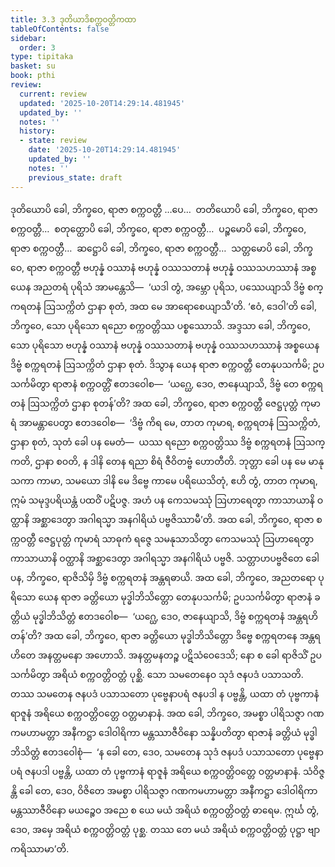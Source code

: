 ```yaml
---
title: 3.3 ဒုတိယာဒိစက္ကဝတ္တိကထာ
tableOfContents: false
sidebar:
  order: 3
type: tipitaka
basket: su
book: pthi
review:
  current: review
  updated: '2025-10-20T14:29:14.481945'
  updated_by: ''
  notes: ''
  history:
  - state: review
    date: '2025-10-20T14:29:14.481945'
    updated_by: ''
    notes: ''
    previous_state: draft
---
```



<DynamicBreadcrumb />


<ReviewStatus review={frontmatter.review} showDetails={true} />

<HypothesisAnnotation frontmatter={frontmatter} />

<Division number="88" book="pthi" e="ch" v="8" p="52">

<Paragraph number="197" book="pthi">
ဒုတိယောပိ ခေါ, ဘိက္ခဝေ, ရာဇာ စက္ကဝတ္တီ …ပေ…  တတိယောပိ ခေါ, ဘိက္ခဝေ, ရာဇာ စက္ကဝတ္တီ…  စတုတ္ထောပိ ခေါ, ဘိက္ခဝေ, ရာဇာ စက္ကဝတ္တီ…  ပဉ္စမောပိ ခေါ, ဘိက္ခဝေ, ရာဇာ စက္ကဝတ္တီ…  ဆဋ္ဌောပိ ခေါ, ဘိက္ခဝေ, ရာဇာ စက္ကဝတ္တီ…  သတ္တမောပိ ခေါ, ဘိက္ခဝေ, ရာဇာ စက္ကဝတ္တီ ဗဟုန္နံ ဝဿာနံ ဗဟုန္နံ ဝဿသတာနံ ဗဟုန္နံ ဝဿသဟဿာနံ အစ္စယေန အညတရံ ပုရိသံ အာမန္တေသိ—  ‘ယဒါ တွံ, အမ္ဘော ပုရိသ, ပဿေယျာသိ ဒိဗ္ဗံ စက္ကရတနံ ဩသက္ကိတံ ဌာနာ စုတံ, အထ မေ အာရောစေယျာသီ’တိ. ‘ဧဝံ, ဒေဝါ’တိ ခေါ, ဘိက္ခဝေ, သော ပုရိသော ရညော စက္ကဝတ္တိဿ ပစ္စဿောသိ. အဒ္ဒသာ ခေါ, ဘိက္ခဝေ, သော ပုရိသော ဗဟုန္နံ ဝဿာနံ ဗဟုန္နံ ဝဿသတာနံ ဗဟုန္နံ ဝဿသဟဿာနံ အစ္စယေန ဒိဗ္ဗံ စက္ကရတနံ ဩသက္ကိတံ ဌာနာ စုတံ. ဒိသွာန ယေန ရာဇာ စက္ကဝတ္တီ တေနုပသင်္ကမိ; ဥပသင်္ကမိတွာ ရာဇာနံ စက္ကဝတ္တိံ ဧတဒဝေါစ—  ‘ယဂ္ဃေ, ဒေဝ, ဇာနေယျာသိ, ဒိဗ္ဗံ တေ စက္ကရတနံ ဩသက္ကိတံ ဌာနာ စုတန်’တိ?
</Paragraph>

</Division>
<Division number="89" book="pthi" e="ch" v="8" p="53">

<Paragraph number="198" book="pthi">
အထ ခေါ, ဘိက္ခဝေ, ရာဇာ စက္ကဝတ္တီ ဇေဋ္ဌပုတ္တံ ကုမာရံ အာမန္တာပေတွာ ဧတဒဝေါစ—  ‘ဒိဗ္ဗံ ကိရ မေ, တာတ ကုမာရ, စက္ကရတနံ ဩသက္ကိတံ, ဌာနာ စုတံ, သုတံ ခေါ ပန မေတံ—  ယဿ ရညော စက္ကဝတ္တိဿ ဒိဗ္ဗံ စက္ကရတနံ ဩသက္ကတိ, ဌာနာ စဝတိ, န ဒါနိ တေန ရညာ စိရံ ဇီဝိတဗ္ဗံ ဟောတီတိ. ဘုတ္တာ ခေါ ပန မေ မာနုသကာ ကာမာ, သမယော ဒါနိ မေ ဒိဗ္ဗေ ကာမေ ပရိယေသိတုံ, ဧဟိ တွံ, တာတ ကုမာရ, ဣမံ သမုဒ္ဒပရိယန္တံ ပထဝိံ ပဋိပဇ္ဇ. အဟံ ပန ကေသမဿုံ ဩဟာရေတွာ ကာသာယာနိ ဝတ္ထာနိ အစ္ဆာဒေတွာ အဂါရသ္မာ အနဂါရိယံ ပဗ္ဗဇိဿာမီ’တိ.
</Paragraph>

<Paragraph number="199" book="pthi">
အထ ခေါ, ဘိက္ခဝေ, ရာဇာ စက္ကဝတ္တီ ဇေဋ္ဌပုတ္တံ ကုမာရံ သာဓုကံ ရဇ္ဇေ သမနုသာသိတွာ ကေသမဿုံ ဩဟာရေတွာ ကာသာယာနိ ဝတ္ထာနိ အစ္ဆာဒေတွာ အဂါရသ္မာ အနဂါရိယံ ပဗ္ဗဇိ. သတ္တာဟပဗ္ဗဇိတေ ခေါ ပန, ဘိက္ခဝေ, ရာဇိသိမှိ ဒိဗ္ဗံ စက္ကရတနံ အန္တရဓာယိ.
</Paragraph>

</Division>
<Division number="90" book="pthi" e="ch" v="8" p="53">

<Paragraph number="200" book="pthi">
အထ ခေါ, ဘိက္ခဝေ, အညတရော ပုရိသော ယေန ရာဇာ ခတ္တိယော မုဒ္ဓါဘိသိတ္တော တေနုပသင်္ကမိ; ဥပသင်္ကမိတွာ ရာဇာနံ ခတ္တိယံ မုဒ္ဓါဘိသိတ္တံ ဧတဒဝေါစ—  ‘ယဂ္ဃေ, ဒေဝ, ဇာနေယျာသိ, ဒိဗ္ဗံ စက္ကရတနံ အန္တရဟိတန်’တိ? အထ ခေါ, ဘိက္ခဝေ, ရာဇာ ခတ္တိယော မုဒ္ဓါဘိသိတ္တော ဒိဗ္ဗေ စက္ကရတနေ အန္တရဟိတေ အနတ္တမနော အဟောသိ. အနတ္တမနတဉ္စ ပဋိသံဝေဒေသိ; နော စ ခေါ ရာဇိသိံ ဥပသင်္ကမိတွာ အရိယံ စက္ကဝတ္တိဝတ္တံ ပုစ္ဆိ. သော သမတေနေဝ သုဒံ ဇနပဒံ ပသာသတိ. တဿ သမတေန ဇနပဒံ ပသာသတော ပုဗ္ဗေနာပရံ ဇနပဒါ န ပဗ္ဗန္တိ, ယထာ တံ ပုဗ္ဗကာနံ ရာဇူနံ အရိယေ စက္ကဝတ္တိဝတ္တေ ဝတ္တမာနာနံ.
</Paragraph>

<Paragraph number="201" book="pthi">
အထ ခေါ, ဘိက္ခဝေ, အမစ္စာ ပါရိသဇ္ဇာ ဂဏကမဟာမတ္တာ အနီကဋ္ဌာ ဒေါဝါရိကာ မန္တဿာဇီဝိနော သန္နိပတိတွာ ရာဇာနံ ခတ္တိယံ မုဒ္ဓါဘိသိတ္တံ ဧတဒဝေါစုံ—  ‘န ခေါ တေ, ဒေဝ, သမတေန သုဒံ ဇနပဒံ ပသာသတော ပုဗ္ဗေနာပရံ ဇနပဒါ ပဗ္ဗန္တိ, ယထာ တံ ပုဗ္ဗကာနံ ရာဇူနံ အရိယေ စက္ကဝတ္တိဝတ္တေ ဝတ္တမာနာနံ. သံဝိဇ္ဇန္တိ ခေါ တေ, ဒေဝ, ဝိဇိတေ အမစ္စာ ပါရိသဇ္ဇာ ဂဏကမဟာမတ္တာ အနီကဋ္ဌာ ဒေါဝါရိကာ မန္တဿာဇီဝိနော မယဉ္စေဝ အညေ စ ယေ မယံ အရိယံ စက္ကဝတ္တိဝတ္တံ ဓာရေမ. ဣင်္ဃ တွံ, ဒေဝ, အမှေ အရိယံ စက္ကဝတ္တိဝတ္တံ ပုစ္ဆ. တဿ တေ မယံ အရိယံ စက္ကဝတ္တိဝတ္တံ ပုဋ္ဌာ ဗျာကရိဿာမာ’တိ.
</Paragraph>
</Division>